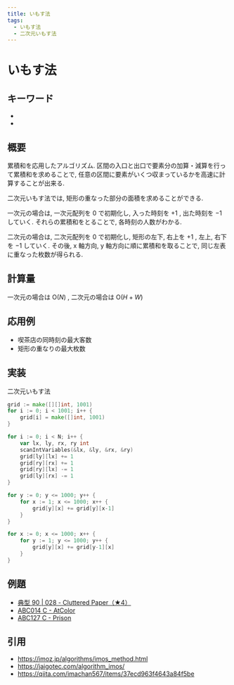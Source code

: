 ```yaml
---
title: いもす法
tags:
  - いもす法
  - 二次元いもす法
---
```


# いもす法

## キーワード


- <Tag tag="いもす法" />
- <Tag tag="二次元いもす法" />

## 概要

累積和を応用したアルゴリズム.
区間の入口と出口で要素分の加算・減算を行って累積和を求めることで, 任意の区間に要素がいくつ収まっているかを高速に計算することが出来る.

二次元いもす法では, 矩形の重なった部分の面積を求めることができる.

一次元の場合は, 一次元配列を 0 で初期化し, 入った時刻を $+1$ , 出た時刻を $-1$ していく. それらの累積和をとることで, 各時刻の人数がわかる.

二次元の場合は, 二次元配列を 0 で初期化し, 矩形の左下, 右上を $+1$ , 左上, 右下を $-1$ していく. その後, x 軸方向, y 軸方向に順に累積和を取ることで, 同じ左表に重なった枚数が得られる.

## 計算量

一次元の場合は $\mathrm{O}(N)$ , 二次元の場合は $\mathrm{O}(H+W)$

## 応用例

- 喫茶店の同時刻の最大客数
- 矩形の重なりの最大枚数

## 実装

二次元いもす法

```go
grid := make([][]int, 1001)
for i := 0; i < 1001; i++ {
    grid[i] = make([]int, 1001)
}

for i := 0; i < N; i++ {
    var lx, ly, rx, ry int
    scanIntVariables(&lx, &ly, &rx, &ry)
    grid[ly][lx] += 1
    grid[ry][rx] += 1
    grid[ry][lx] -= 1
    grid[ly][rx] -= 1
}

for y := 0; y <= 1000; y++ {
    for x := 1; x <= 1000; x++ {
        grid[y][x] += grid[y][x-1]
    }
}

for x := 0; x <= 1000; x++ {
    for y := 1; y <= 1000; y++ {
        grid[y][x] += grid[y-1][x]
    }
}
```

## 例題

- [典型 90 | 028 - Cluttered Paper（★4）](https://atcoder.jp/contests/typical90/tasks/typical90_ab)
- [ABC014 C - AtColor](https://atcoder.jp/contests/abc014/tasks/abc014_3)
- [ABC127 C - Prison](https://atcoder.jp/contests/abc127/tasks/abc127_c)

## 引用

- https://imoz.jp/algorithms/imos_method.html
- https://jaigotec.com/algorithm_imos/
- https://qiita.com/imachan567/items/37ecd963f4643a84f5be
